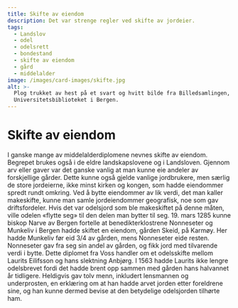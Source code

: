 ```yaml
---
title: Skifte av eiendom
description: Det var strenge regler ved skifte av jordeier.
tags:
  - Landslov
  - odel
  - odelsrett
  - bondestand
  - skifte av eiendom
  - gård
  - middelalder
image: /images/card-images/skifte.jpg
alt: >-
  Plog trukket av hest på et svart og hvitt bilde fra Billedsamlingen,
  Universitetsbiblioteket i Bergen.
---
```



# Skifte av eiendom

<Container stil="initial side">
    I ganske mange av middelalderdiplomene nevnes skifte av eiendom. Begrepet brukes også i de eldre landskapslovene og i Landsloven. Gjennom arv eller gaver var det ganske vanlig at man kunne eie andeler av forskjellige gårder. Dette kunne også gjelde vanlige jordbrukere, men særlig de store jordeierne, ikke minst kirken og kongen, som hadde eiendommer spredt rundt omkring. Ved å bytte eiendommer av lik verdi, det man kaller makeskifte, kunne man samle jordeiendommer geografisk, noe som gav driftsfordeler. Hvis det var odelsjord som ble makeskiftet på denne måten, ville odelen «flytte seg» til den delen man bytter til seg. 19. mars 1285 kunne biskop Narve av Bergen fortelle at benedikterklostrene Nonneseter og Munkeliv i Bergen hadde skiftet en eiendom, gården Skeid, på Karmøy. Her hadde Munkeliv før eid 3/4 av gården, mens Nonneseter eide resten. Nonneseter gav fra seg sin andel av gården, og fikk jord med tilvarende verdi i bytte.
</Container>

<Work id="ubb-diplom-0257" marcus="https://marcus.uib.no/instance/charter/ubb-diplom-0257.html">
Dette diplomet fra Voss handler om et odelsskifte mellom Laurits Eilifsson og hans slektning Anbjørg. I 1563 hadde Laurits ikke lengre odelsbrevet fordi det hadde brent opp sammen med gården hans halvannet år tidligere. Heldigvis gav tolv menn, inkludert lensmannen og underprosten, en erklæring om at han hadde arvet jorden etter foreldrene sine, og han kunne dermed bevise at den betydelige odelsjorden tilhørte ham.
</Work>

